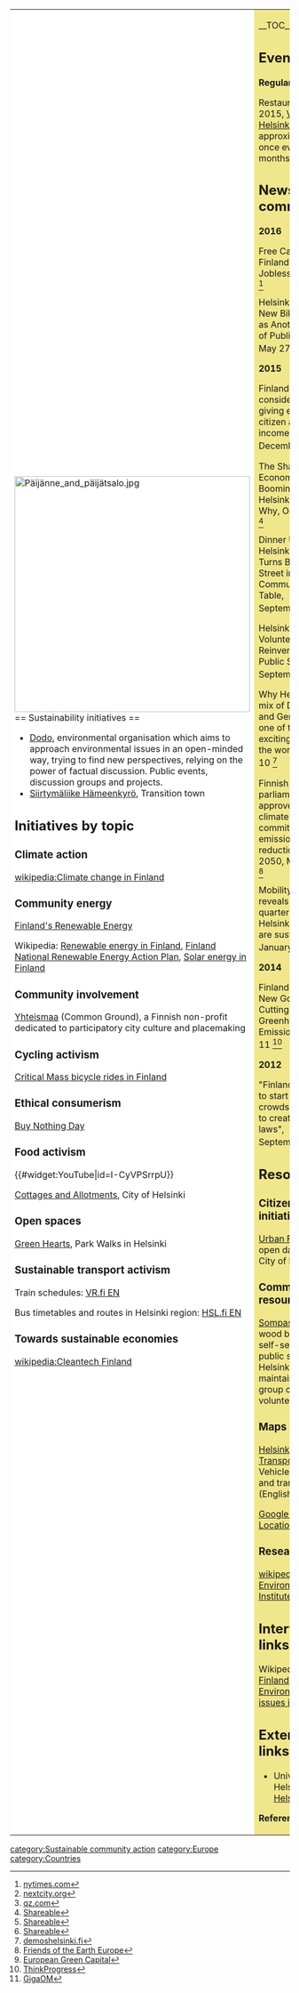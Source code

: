 {| cellpadding="8" cellspacing="0"
|- valign="top" 
| style="background:white" width="52%"|
[[File:Päijänne and päijätsalo.jpg|424px]]<br clear=left>
== Sustainability initiatives ==
*[http://www.dodo.org/english Dodo], environmental organisation which aims to approach environmental issues in an open-minded way, trying to find new perspectives, relying on the power of factual discussion. Public events, discussion groups and projects.
*[http://siirtymaliike.org/ Siirtymäliike Hämeenkyrö], Transition town

== Initiatives by topic ==

=== Climate action ===

[[wikipedia:Climate change in Finland]]

=== Community energy ===

[[Finland's Renewable Energy]]

Wikipedia: [[wikipedia:Renewable energy in Finland|Renewable energy in Finland]], [[wikipedia:Finland National Renewable Energy Action Plan|Finland National Renewable Energy Action Plan]], [[wikipedia:Solar energy in Finland|Solar energy in Finland]]

=== Community involvement ===

[http://yhteismaa.fi/en/ Yhteismaa] (Common Ground), a Finnish non-profit dedicated to participatory city culture and placemaking

=== Cycling activism ===

[[wikia:criticalmass:List of rides#Finland|Critical Mass bicycle rides in Finland]]

=== Ethical consumerism ===

[http://www.alaosta.fi/ Buy Nothing Day]

=== Food activism ===

{{#widget:YouTube|id=I-CyVPSrrpU}}

[http://www.hel.fi/wps/portal/Rakennusvirasto_en/Viheralueet_en?urile=hki:path:/hkr/en/Green+areas/Cottages+and+Allotments&current=true Cottages and Allotments], City of Helsinki

=== Open spaces ===

[http://www.vihreatsylit.fi/en/ Green Hearts], Park Walks in Helsinki

=== Sustainable transport activism ===

Train schedules: [https://www.vr.fi/cs/vr/en/frontpage VR.fi EN]

Bus timetables and routes in Helsinki region: [https://www.hsl.fi/en/timetables-and-routes HSL.fi EN]

=== Towards sustainable economies ===

[[wikipedia:Cleantech Finland]]

| style="background:khaki" |

__TOC__

== Events ==

'''Regular events'''

Restaurant Day 2015, [http://www.visithelsinki.fi/en/whats-on/events-in-helsinki/restaurant-day-2015 Visit Helsinki], approximately once every three months


== News and comment ==

'''2016'''

Free Cash in Finland. Must Be Jobless. Dec 17 <ref>[http://www.nytimes.com/2016/12/17/business/economy/universal-basic-income-finland.html nytimes.com]</ref>

Helsinki Treats New Bike-Share as Another Form of Public Transit, May 27 <ref>[https://nextcity.org/daily/entry/helsinki-launches-integrated-bike-share-system nextcity.org]</ref>

'''2015'''

Finland is considering giving every citizen a basic income, December 5 <ref>[http://qz.com/566702/finland-plans-to-give-every-citizen-a-basic-income-of-800-euros-a-month/ qz.com]</ref>

The Sharing Economy is Booming in Helsinki: Here's Why, October 22 <ref>[http://www.resilience.org/stories/2015-10-22/the-sharing-economy-is-booming-in-helsinki-here-s-why Shareable]</ref>

Dinner Under the Helsinki Sky Turns Busy Street into Community Table, September 14 <ref>[http://www.shareable.net/blog/dinner-under-the-helsinki-sky-turns-busy-street-into-community-table Shareable]</ref>

Helsinki Volunteers Reinvent the Public Sauna, September 4 <ref>[http://www.shareable.net/blog/helsinki-volunteers-reinvent-the-public-sauna Shareable]</ref>

Why Helsinki – a mix of Detroit and Geneva – is one of the most exciting cities in the world, Aug 10 <ref>[http://www.demoshelsinki.fi/en/2015/08/10/helsinki-residents-take-back-their-city-no-chaos-necessary/ demoshelsinki.fi]</ref>

Finnish parliament approves new climate bill that commits to 80% emissions reductions by 2050, March 6.  <ref>[http://www.foeeurope.org/huge-new-climate-law-finland-060315 Friends of the Earth Europe]</ref>

Mobility survey reveals three-quarters of Helsinki journeys are sustainable, January 7 <ref>[http://ec.europa.eu/environment/europeangreencapital/mobility-survey-helsinki/index.html European Green Capital]</ref>

'''2014''' 

Finland Sets New Goal For Cutting Greenhouse Gas Emissions, June 11 <ref>[http://thinkprogress.org/climate/2014/06/11/3447983/finland-climate-change-act-2050/ ThinkProgress]</ref>

'''2012'''

"Finland is about to start using crowdsourcing to create new laws", September 20 <ref>[http://gigaom.com/europe/online-crowdsourcing-can-now-help-build-new-laws-in-finland/ GigaOM]</ref>

== Resources ==

=== Citizens data initiative ===

[http://www.hel.fi/www/tieke/en/This-is-urban-facts/ Urban Facts], open data at the City of Helsinki.

=== Community resources ===

[http://www.sompasauna.fi/?page_id=263 Sompasauna], wood burning self-service public sauna in Helsinki built and maintained by a group of volunteers.

=== Maps ===

[http://transport.wspgroup.fi/hklkartta/defaultEn.aspx Helsinki Region Transport] - Vehicles, bus and tram (English)

[https://goo.gl/maps/Pbp4F7vSme62 Google Maps Location]

=== Research ===

[[wikipedia:Finnish Environment Institute]]

== Interwiki links ==
Wikipedia: [[wikipedia:Finland|Finland]], [[wikipedia:Environmental issues in Finland|Environmental issues in Finland]]

== External links ==
*University of Helsinki: [https://www.helsinki.fi/en Helsinki.fi EN]



'''References'''
{{Attrib sca ref|Finland}}
<references/>
|}


{{scaendmenu}}
[[category:Sustainable community action]]
[[category:Europe]]
[[category:Countries]]